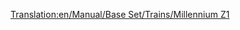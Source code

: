 [[Translation:en/Manual/Base Set/Trains/Millennium Z1]]
{{es/Trenes|Imagen=[[File:en/Millenniumz1.png]]
|Nombre='Millennium Z1'
|Precio=140.624 € (70.312 £)
|Velocidad=336 km/h (210 mph)
|Peso=170 t (171,5 t)
|Potencia=10.000 CV (7.353 kW)
|Coste-anual=6.748 € (3.374 £)
|Diseño=2005
|Duración=20
|Capacidad=25 pasajeros
|Descripción=Con dos unidades de tracción, este [[es/Manual/Base Set/Monorraíl|monorraíl]] es genial para rutas de pasajeros de gran capacidad. También se le puede ver silbar con una ristra de vagones de viajeros. Si tiene un convoy muy largo, por ejemplo más de 8 vagones, el tren nunca alcanzará la velocidad máxima. Una dos juegos tractores a un solo tren (4 unidades de tracción en total) para alcanzar la velocidad máxima.
|Vida-real=El «Millennium Z1» se parece bastante al tren alemán híbrido monorraíl de [[es/Manual/Base Set/MagLev|levitación magnética]] de alta velocidad «[https://www.wikipedia.org/wiki/Transrapid Transrapid]», ya que se tratan ambas de unidades de alta velocidad múltiples destinadas principalmente al tránsito de pasajeros. El «Transrapid» entró en servicio comercial aunque de forma limitada, a finales de 2004 (fecha bastante similar a la del juego por raro que parezca), y todavía se encontraba en desarrollo cuando apareció Transport Tycoon en 1995.
}}